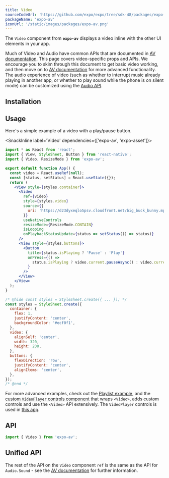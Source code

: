 ```yaml
---
title: Video
sourceCodeUrl: 'https://github.com/expo/expo/tree/sdk-48/packages/expo-av'
packageName: 'expo-av'
iconUrl: '/static/images/packages/expo-av.png'
---
```



The `Video` component from **`expo-av`** displays a video inline with the other UI elements in your app.

Much of Video and Audio have common APIs that are documented in [AV documentation](av.mdx). This page covers video-specific props and APIs. We encourage you to skim through this document to get basic video working, and then move on to [AV documentation](av.mdx) for more advanced functionality. The audio experience of video (such as whether to interrupt music already playing in another app, or whether to play sound while the phone is on silent mode) can be customized using the [Audio API](audio.mdx).

<PlatformsSection android emulator ios simulator web />

## Installation

<APIInstallSection />

## Usage

Here's a simple example of a video with a play/pause button.

<SnackInline label='Video' dependencies={['expo-av', 'expo-asset']}>

```jsx
import * as React from 'react';
import { View, StyleSheet, Button } from 'react-native';
import { Video, ResizeMode } from 'expo-av';

export default function App() {
  const video = React.useRef(null);
  const [status, setStatus] = React.useState({});
  return (
    <View style={styles.container}>
      <Video
        ref={video}
        style={styles.video}
        source={{
          uri: 'https://d23dyxeqlo5psv.cloudfront.net/big_buck_bunny.mp4',
        }}
        useNativeControls
        resizeMode={ResizeMode.CONTAIN}
        isLooping
        onPlaybackStatusUpdate={status => setStatus(() => status)}
      />
      <View style={styles.buttons}>
        <Button
          title={status.isPlaying ? 'Pause' : 'Play'}
          onPress={() =>
            status.isPlaying ? video.current.pauseAsync() : video.current.playAsync()
          }
        />
      </View>
    </View>
  );
}

/* @hide const styles = StyleSheet.create({ ... }); */
const styles = StyleSheet.create({
  container: {
    flex: 1,
    justifyContent: 'center',
    backgroundColor: '#ecf0f1',
  },
  video: {
    alignSelf: 'center',
    width: 320,
    height: 200,
  },
  buttons: {
    flexDirection: 'row',
    justifyContent: 'center',
    alignItems: 'center',
  },
});
/* @end */
```

</SnackInline>

For more advanced examples, check out the [Playlist example](https://github.com/expo/playlist-example/blob/master/App.js), and the [custom `VideoPlayer` controls component](https://github.com/ihmpavel/expo-video-player/blob/master/lib/index.tsx) that wraps `<Video>`, adds custom controls and use the `<Video>` API extensively. The `VideoPlayer` controls is used in [this app](https://github.com/expo/harvard-cs50-app).

## API

```js
import { Video } from 'expo-av';
```

<APISection packageName="expo-video" apiName="Video" strictTypes />

## Unified API

The rest of the API on the `Video` component `ref` is the same as the API for `Audio.Sound` - see the [AV documentation](av/#playback) for further information.
